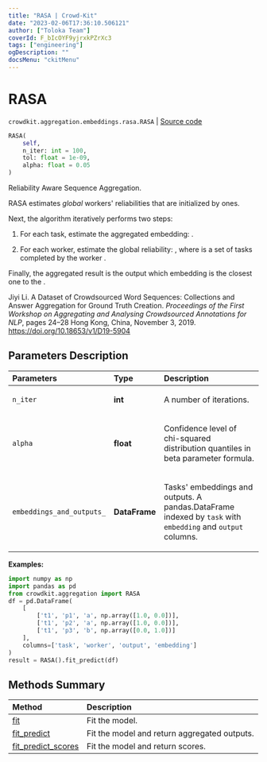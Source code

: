 ```yaml
---
title: "RASA | Crowd-Kit"
date: "2023-02-06T17:36:10.506121"
author: ["Toloka Team"]
coverId: F_bIcOYF9yjrxkPZrXc3
tags: ["engineering"]
ogDescription: ""
docsMenu: "ckitMenu"
---
```


# RASA
`crowdkit.aggregation.embeddings.rasa.RASA` | [Source code](https://github.com/Toloka/crowd-kit/blob/v1.2.0/crowdkit/aggregation/embeddings/rasa.py#L21)

```python
RASA(
    self,
    n_iter: int = 100,
    tol: float = 1e-09,
    alpha: float = 0.05
)
```

Reliability Aware Sequence Aggregation.

RASA estimates *global* workers' reliabilities <Formula withoutContainer={true} content="$\beta$"/> that are initialized by ones.

Next, the algorithm iteratively performs two steps:

1. For each task, estimate the aggregated embedding: <Formula withoutContainer={true} content="$\hat{e}_i = \frac{\sum_k
\beta_k e_i^k}{\sum_k \beta_k}$"/>.

2. For each worker, estimate the global reliability: <Formula withoutContainer={true} content="$\beta_k = \frac{\chi^2_{(\alpha/2,
|\mathcal{V}_k|)}}{\sum_i\left(\|e_i^k - \hat{e}_i\|^2\right)}$"/>, where <Formula withoutContainer={true} content="$\mathcal{V}_k$"/>
is a set of tasks completed by the worker <Formula withoutContainer={true} content="$k$"/>.

Finally, the aggregated result is the output which embedding is
the closest one to the <Formula withoutContainer={true} content="$\hat{e}_i$"/>.

Jiyi Li.
A Dataset of Crowdsourced Word Sequences: Collections and Answer Aggregation for Ground Truth Creation.
*Proceedings of the First Workshop on Aggregating and Analysing Crowdsourced Annotations for NLP*,
pages 24–28 Hong Kong, China, November 3, 2019.
<https://doi.org/10.18653/v1/D19-5904>

## Parameters Description

| Parameters | Type | Description |
| :----------| :----| :-----------|
`n_iter`|**int**|<p>A number of iterations.</p>
`alpha`|**float**|<p>Confidence level of chi-squared distribution quantiles in beta parameter formula.</p>
`embeddings_and_outputs_`|**DataFrame**|<p>Tasks&#x27; embeddings and outputs. A pandas.DataFrame indexed by `task` with `embedding` and `output` columns.</p>

**Examples:**

```python
import numpy as np
import pandas as pd
from crowdkit.aggregation import RASA
df = pd.DataFrame(
    [
        ['t1', 'p1', 'a', np.array([1.0, 0.0])],
        ['t1', 'p2', 'a', np.array([1.0, 0.0])],
        ['t1', 'p3', 'b', np.array([0.0, 1.0])]
    ],
    columns=['task', 'worker', 'output', 'embedding']
)
result = RASA().fit_predict(df)
```
## Methods Summary

| Method | Description |
| :------| :-----------|
[fit](/docs-new/crowd-kit/reference/crowdkit.aggregation.embeddings.rasa.RASA.fit)| Fit the model.
[fit_predict](/docs-new/crowd-kit/reference/crowdkit.aggregation.embeddings.rasa.RASA.fit_predict)| Fit the model and return aggregated outputs.
[fit_predict_scores](/docs-new/crowd-kit/reference/crowdkit.aggregation.embeddings.rasa.RASA.fit_predict_scores)| Fit the model and return scores.
